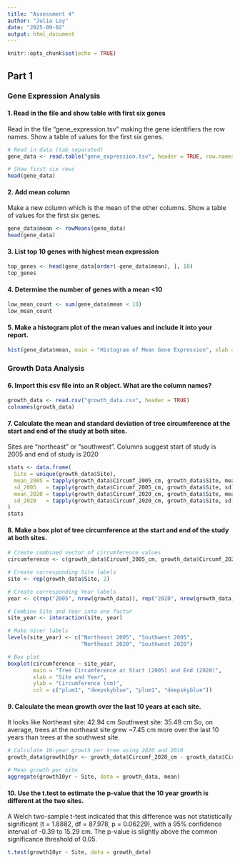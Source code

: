 ```yaml
---
title: "Assessment 4"
author: "Julia Lay"
date: "2025-09-02"
output: html_document
---
```


```r
knitr::opts_chunk$set(echo = TRUE)
```

## Part 1

### Gene Expression Analysis

#### 1. Read in the file and show table with first six genes
Read in the file “gene_expression.tsv” making the gene identifiers the row names. 
Show a table of values for the first six genes.

```r
# Read in data (tab separated)
gene_data <- read.table("gene_expression.tsv", header = TRUE, row.names = 1, sep = "\t")

# Show first six rows
head(gene_data)
```

#### 2. Add mean column

Make a new column which is the mean of the other columns. Show a table of values for the first six genes.

```r
gene_data$mean <- rowMeans(gene_data)
head(gene_data)
```

#### 3. List top 10 genes with highest mean expression

```r
top_genes <- head(gene_data[order(-gene_data$mean), ], 10)
top_genes
```


#### 4. Determine the number of genes with a mean <10

```r
low_mean_count <- sum(gene_data$mean < 10)
low_mean_count
```

#### 5. Make a histogram plot of the mean values and include it into your report.

```r
hist(gene_data$mean, main = "Histogram of Mean Gene Expression", xlab = "Mean Expression")
```
### Growth Data Analysis

#### 6. Import this csv file into an R object. What are the column names?
```r
growth_data <- read.csv("growth_data.csv", header = TRUE)
colnames(growth_data)
```

#### 7. Calculate the mean and standard deviation of tree circumference at the start and end of the study at both sites.
Sites are "northeast" or "southwest". Columns suggest start of study is 2005 and end of study is 2020

```r
stats <- data.frame(
  Site = unique(growth_data$Site),
  mean_2005 = tapply(growth_data$Circumf_2005_cm, growth_data$Site, mean),
  sd_2005   = tapply(growth_data$Circumf_2005_cm, growth_data$Site, sd),
  mean_2020 = tapply(growth_data$Circumf_2020_cm, growth_data$Site, mean),
  sd_2020   = tapply(growth_data$Circumf_2020_cm, growth_data$Site, sd)
)
stats
```
#### 8. Make a box plot of tree circumference at the start and end of the study at both sites.
```r
# Create combined vector of circumference values
circumference <- c(growth_data$Circumf_2005_cm, growth_data$Circumf_2020_cm)

# Create corresponding Site labels
site <- rep(growth_data$Site, 2)

# Create corresponding Year labels
year <- c(rep("2005", nrow(growth_data)), rep("2020", nrow(growth_data)))

# Combine Site and Year into one factor
site_year <- interaction(site, year)

# Make nicer labels
levels(site_year) <- c("Northeast 2005", "Southwest 2005",
                       "Northeast 2020", "Southwest 2020")

# Box plot
boxplot(circumference ~ site_year,
        main = "Tree Circumference at Start (2005) and End (2020)",
        xlab = "Site and Year",
        ylab = "Circumference (cm)",
        col = c("plum1", "deepskyblue", "plum1", "deepskyblue"))
```


#### 9. Calculate the mean growth over the last 10 years at each site.
It looks like 
Northeast site: 42.94 cm
Southwest site: 35.49 cm
So, on average, trees at the northeast site grew ~7.45 cm more over the last 10 years than trees at the southwest site.
```r
# Calculate 10-year growth per tree using 2020 and 2010
growth_data$growth10yr <- growth_data$Circumf_2020_cm - growth_data$Circumf_2010_cm

# Mean growth per site
aggregate(growth10yr ~ Site, data = growth_data, mean)
```

#### 10. Use the t.test to estimate the p-value that the 10 year growth is different at the two sites.
A Welch two-sample t-test indicated that this difference was not statistically significant (t = 1.8882, df = 87.978, p = 0.06229), with a 95% confidence interval of -0.39 to 15.29 cm. The p-value is slightly above the common significance threshold of 0.05.

```r
t.test(growth10yr ~ Site, data = growth_data)
```


